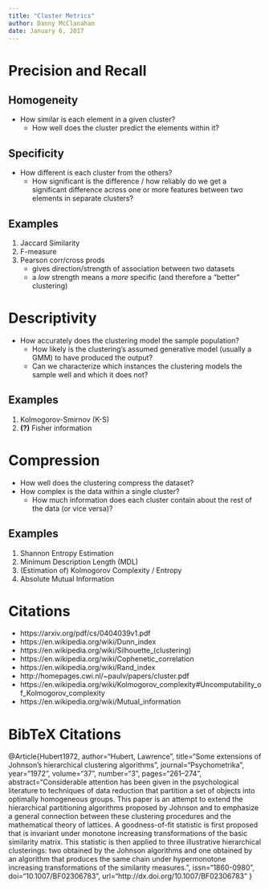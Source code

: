 ```yaml
---
title: "Cluster Metrics"
author: Danny McClanahan
date: January 6, 2017
---
```


# Precision and Recall

## Homogeneity

- How similar is each element in a given cluster?
    - How well does the cluster predict the elements within it?

## Specificity

- How different is each cluster from the others?
    - How significant is the difference / how reliably do we get a significant difference across one or more features between two elements in separate clusters?

## Examples

1. Jaccard Similarity
2. F-measure
3. Pearson corr/cross prods
    - gives direction/strength of association between two datasets
    - a *low* strength means a *more* specific (and therefore a "better" clustering)

# Descriptivity

- How accurately does the clustering model the sample population?
    - How likely is the clustering's assumed generative model (usually a GMM) to have produced the output?
    - Can we characterize which instances the clustering models the sample well and which it does not?

## Examples

1. Kolmogorov-Smirnov (K-S)
2. **(?)** Fisher information

# Compression

- How well does the clustering compress the dataset?
- How complex is the data within a single cluster?
    - How much information does each cluster contain about the rest of the data (or vice versa)?

## Examples

1. Shannon Entropy Estimation
2. Minimum Description Length (MDL)
3. (Estimation of) Kolmogorov Complexity / Entropy
4. Absolute Mutual Information

# Citations
- https://arxiv.org/pdf/cs/0404039v1.pdf
- https://en.wikipedia.org/wiki/Dunn_index
- https://en.wikipedia.org/wiki/Silhouette_(clustering)
- https://en.wikipedia.org/wiki/Cophenetic_correlation
- https://en.wikipedia.org/wiki/Rand_index
- http://homepages.cwi.nl/~paulv/papers/cluster.pdf
- https://en.wikipedia.org/wiki/Kolmogorov_complexity#Uncomputability_of_Kolmogorov_complexity
- https://en.wikipedia.org/wiki/Mutual_information

# BibTeX Citations
@Article{Hubert1972,
author="Hubert, Lawrence",
title="Some extensions of Johnson's hierarchical clustering algorithms",
journal="Psychometrika",
year="1972",
volume="37",
number="3",
pages="261--274",
abstract="Considerable attention has been given in the psychological literature to techniques of data reduction that partition a set of objects into optimally homogeneous groups. This paper is an attempt to extend the hierarchical partitioning algorithms proposed by Johnson and to emphasize a general connection between these clustering procedures and the mathematical theory of lattices. A goodness-of-fit statistic is first proposed that is invariant under monotone increasing transformations of the basic similarity matrix. This statistic is then applied to three illustrative hierarchical clusterings: two obtained by the Johnson algorithms and one obtained by an algorithm that produces the same chain under hypermonotone increasing transformations of the similarity measures.",
issn="1860-0980",
doi="10.1007/BF02306783",
url="http://dx.doi.org/10.1007/BF02306783"
}
